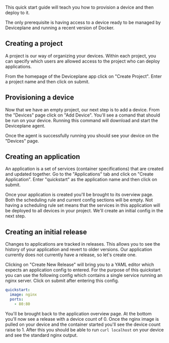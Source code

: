 
<Docs title="Quick Start">

This quick start guide will teach you how to provision a device and then deploy to it. 

The only prerequisite is having access to a device ready to be managed by Deviceplane and running a recent version of Docker.

## Creating a project

A project is our way of organizing your devices. Within each project, you can specify which users are allowed access to the project who can deploy applications.

From the homepage of the Deviceplane app click on "Create Project". Enter a project name and then click on submit.

## Provisioning a device

Now that we have an empty project, our next step is to add a device. From the "Devices" page click on "Add Device". You'll see a comand that should be run on your device. Running this command will download and start the Deviceplane agent.

Once the agent is successfully running you should see your device on the "Devices" page.

## Creating an application

An application is a set of services (container specifications) that are created and updated together. Go to the "Applications" tab and click on "Create Application". Enter "quickstart" as the application name and then click on submit.

Once your application is created you'll be brought to its overview page. Both the scheduling rule and current config sections will be empty. Not having a scheduling rule set means that the services in this application will be deployed to all devices in your project. We'll create an initial config in the next step.

## Creating an initial release

Changes to applications are tracked in releases. This allows you to see the history of your application and revert to older versions. Our application currently does not currently have a release, so let's create one.

Clicking on "Create New Release" will bring you to a YAML editor which expects an application config to entered. For the purpose of this quickstart you can use the following config which contains a single service running an nginx server. Click on submit after entering this config.

```yaml
quickstart:
  image: nginx
  ports:
    - 80:80
```

You'll be brought back to the application overview page. At the bottom you'll now see a release with a device count of 0. Once the nginx image is pulled on your device and the container started you'll see the device count raise to 1. After this you should be able to run `curl localhost` on your device and see the standard nginx output.

</Docs>
